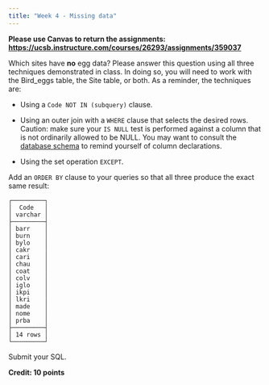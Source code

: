 ```yaml
---
title: "Week 4 - Missing data"
---
```


**Please use Canvas to return the assignments: <https://ucsb.instructure.com/courses/26293/assignments/359037>**

Which sites have **no** egg data? Please answer this question using all three techniques demonstrated in class. In doing so, you will need to work with the Bird_eggs table, the Site table, or both. As a reminder, the techniques are:

-   Using a `Code NOT IN (subquery)` clause.

-   Using an outer join with a `WHERE` clause that selects the desired rows. Caution: make sure your `IS NULL` test is performed against a column that is not ordinarily allowed to be NULL. You may want to consult the [database schema](https://github.com/UCSB-Library-Research-Data-Services/bren-eds213-data/blob/main/database/schema-build-script.sql) to remind yourself of column declarations.

-   Using the set operation `EXCEPT`.

Add an `ORDER BY` clause to your queries so that all three produce the exact same result:

```         
┌─────────┐
│  Code   │
│ varchar │
├─────────┤
│ barr    │
│ burn    │
│ bylo    │
│ cakr    │
│ cari    │
│ chau    │
│ coat    │
│ colv    │
│ iglo    │
│ ikpi    │
│ lkri    │
│ made    │
│ nome    │
│ prba    │
├─────────┤
│ 14 rows │
└─────────┘
```

Submit your SQL.

**Credit: 10 points**
